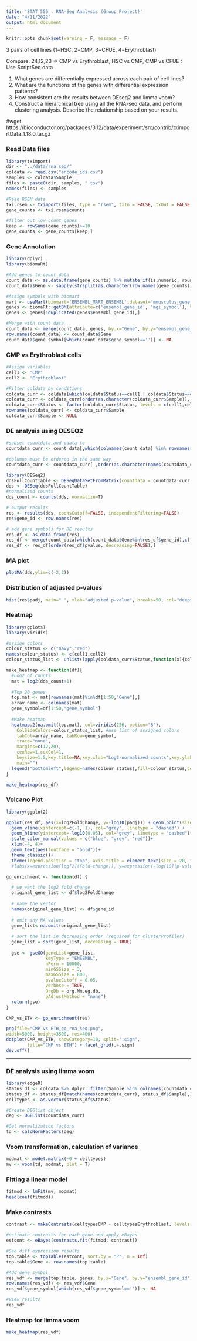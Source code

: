 ```yaml
---
title: 'STAT 555 : RNA-Seq Analysis (Group Project)'
date: "4/11/2022"
output: html_document
---
```


```r
knitr::opts_chunk$set(warning = F, message = F)
```

3 pairs of cell lines (1=HSC, 2=CMP, 3=CFUE, 4=Erythroblast)

Compare: 24,12,23 => CMP vs Erythroblast, HSC vs CMP, CMP vs CFUE : Use ScriptSeq data

1. What genes are differentially expressed across each pair of cell lines?
2. What are the functions of the genes with differential expression patterns?
3. How consistent are the results between DEseq2 and limma voom?
4. Construct a hierarchical tree using all the RNA-seq data, and perform clustering analysis. Describe the relationship based on your results.

#wget https://bioconductor.org/packages/3.12/data/experiment/src/contrib/tximportData_1.18.0.tar.gz 

### Read Data files

```r
library(tximport)
dir <- "../data/rna_seq/"
coldata <- read.csv("encode_ids.csv")
samples <- coldata$Sample
files <- paste0(dir, samples, ".tsv")
names(files) <- samples
```


```r
#Read RSEM data
txi.rsem <- tximport(files, type = "rsem", txIn = FALSE, txOut = FALSE)
gene_counts <- txi.rsem$counts

#filter out low count genes 
keep <- rowSums(gene_counts)>=10
gene_counts <- gene_counts[keep,]
```


### Gene Annotation
```r
library(dplyr)
library(biomaRt)

#Add genes to count_data
count_data <- as.data.frame(gene_counts) %>% mutate_if(is.numeric, round)
count_data$Gene <- sapply(strsplit(as.character(row.names(gene_counts)), '\\.'), '[[', 1)

#Assign symbols with biomart
mart <- useMart(biomart='ENSEMBL_MART_ENSEMBL',dataset='mmusculus_gene_ensembl')
genes <- biomaRt::getBM(attribute=c('ensembl_gene_id', 'mgi_symbol'), values=count_data$Gene, mart=mart,useCache = FALSE)
genes <- genes[!duplicated(genes$ensembl_gene_id),]

#Merge with count data
count_data <- merge(count_data, genes, by.x="Gene", by.y="ensembl_gene_id") %>% dplyr::rename("gene_symbol"="mgi_symbol")
row.names(count_data) <- count_data$Gene
count_data$gene_symbol[which(count_data$gene_symbol=='')] <- NA

```



### CMP vs Erythroblast cells

```r
#Assign variables
cell1 <- "CMP"
cell2 <- "Erythroblast"

#Filter coldata by conditions
coldata_curr <- coldata[which(coldata$Status==cell1 | coldata$Status==cell2),]
coldata_curr <- coldata_curr[order(as.character(coldata_curr$Sample)), ]
coldata_curr$Status <- factor(coldata_curr$Status, levels = c(cell1,cell2)) 
rownames(coldata_curr) <- coldata_curr$Sample
coldata_curr$Sample <- NULL
```

### DE analysis using DESEQ2

```r

#subset countdata and pdata to 
countdata_curr <- count_data[,which(colnames(count_data) %in% rownames(coldata_curr))] 

#columns must be ordered in the same way
countdata_curr <- countdata_curr[ ,order(as.character(names(countdata_curr)))] 

library(DESeq2)
ddsFullCountTable <- DESeqDataSetFromMatrix(countData = countdata_curr, colData = coldata_curr, design = ~ Status)
dds <- DESeq(ddsFullCountTable)
#normalized counts
dds_count <- counts(dds, normalize=T)
```

```r
# output results
res <- results(dds, cooksCutoff=FALSE, independentFiltering=FALSE)
res$gene_id <- row.names(res) 

# add gene symbols for DE results
res_df <- as.data.frame(res)
res_df <- merge(count_data[which(count_data$Gene%in%res_df$gene_id),c("Gene","gene_symbol")],res_df,by.x="Gene",by.y="gene_id")
res_df <- res_df[order(res_df$pvalue, decreasing=FALSE),]
```

### MA plot

```r
plotMA(dds,ylim=c(-2,2))
```

### Distribution of adjusted p-values

```r
hist(res$padj, main=" ", xlab="adjusted p-value", breaks=50, col="deepskyblue4", xaxp  = c(0, 1, 20))
```

### Heatmap

```r
library(gplots)
library(viridis)

#assign colors
colour_status <- c("navy","red")
names(colour_status) <- c(cell1,cell2) 
colour_status_list <- unlist(lapply(coldata_curr$Status,function(x){colour_status[x]}))

make_heatmap <- function(df){
  #Log2 of counts
  mat = log2(dds_count+1)
  
  #Top 20 genes
  top.mat <- mat[rownames(mat)%in%df[1:50,"Gene"],] 
  array_name <- colnames(mat)
  gene_symbol=df[1:50,"gene_symbol"]
  
  #Make heatmap
  heatmap.2(na.omit(top.mat), col=viridis(256, option="B"),
    ColSideColors=colour_status_list, #use list of assigned colors
    labCol=array_name, labRow=gene_symbol, 
    trace="none",
    margins=c(12,20), 
    cexRow=1,cexCol=1,
    keysize=1.5,key.title=NA,key.xlab="Log2-normalized counts",key.ylab="Counts",
    main="")
  legend("bottomleft",legend=names(colour_status),fill=colour_status,cex=0.8) #use list of assigned colors
}

make_heatmap(res_df)
```

### Volcano Plot

```r
library(ggplot2)

ggplot(res_df, aes(x=log2FoldChange, y=-log10(padj))) + geom_point(size=0.5) +
  geom_vline(xintercept=c(-1, 1), col="grey", linetype = "dashed") +
  geom_hline(yintercept=-log10(0.05), col="grey", linetype = "dashed")+
  scale_color_manual(values = c("blue", "grey", "red"))+
  xlim(-4, 4)+
  geom_text(aes(fontface = "bold"))+
  theme_classic()+
  theme(legend.position = "top", axis.title = element_text(size = 20, family = "Arial", color = "black"))
  #labs(x=expression(log[2](Fold~change)), y=expression(-log[10](p-value)))

```
```r
go_enrichment <- function(df) {

  # we want the log2 fold change 
  original_gene_list <- df$log2FoldChange
  
  # name the vector
  names(original_gene_list) <- df$gene_id
  
  # omit any NA values 
  gene_list<-na.omit(original_gene_list)
  
  # sort the list in decreasing order (required for clusterProfiler)
  gene_list = sort(gene_list, decreasing = TRUE)
  
  gse <- gseGO(geneList=gene_list, 
               keyType = "ENSEMBL", 
               nPerm = 10000, 
               minGSSize = 3, 
               maxGSSize = 800, 
               pvalueCutoff = 0.05, 
               verbose = TRUE, 
               OrgDb = org.Mm.eg.db, 
               pAdjustMethod = "none")
  return(gse)
}
```

```r
CMP_vs_ETH <- go_enrichment(res)

png(file="CMP vs ETH_go_rna_seq.png",
width=5000, height=3500, res=400)
dotplot(CMP_vs_ETH, showCategory=10, split=".sign",
        title="CMP vs ETH") + facet_grid(.~.sign)
dev.off()
```
_____

### DE analysis using limma voom

```r
library(edgeR)
status_df <- coldata %>% dplyr::filter(Sample %in% colnames(countdata_curr))
status_df <- status_df[match(names(countdata_curr), status_df$Sample),]
celltypes <- as.vector(status_df$Status)

#Create DEGlist object
deg <- DGEList(countdata_curr)

#Get normalization factors
td <- calcNormFactors(deg)
```

### Voom transformation, calculation of variance

```r
modmat <- model.matrix(~0 + celltypes)
mv <- voom(td, modmat, plot = T)
```

### Fitting a linear model

```r
fitmod <- lmFit(mv, modmat)
head(coef(fitmod))
```

### Make contrasts

```r
contrast <- makeContrasts(celltypesCMP - celltypesErythroblast, levels = colnames(coef(fitmod)))

#estimate contrasts for each gene and apply eBayes
estcont <- eBayes(contrasts.fit(fitmod, contrast))

#See diff expression results
top.table <- topTable(estcont, sort.by = "P", n = Inf)
top.table$Gene <- row.names(top.table)

#Add gene symbol
res_vdf <- merge(top.table, genes, by.x="Gene", by.y="ensembl_gene_id") %>% dplyr::rename("gene_symbol"="mgi_symbol")
row.names(res_vdf) <- res_vdf$Gene
res_vdf$gene_symbol[which(res_vdf$gene_symbol=='')] <- NA

#View results
res_vdf
```
### Heatmap for limma voom

```r
make_heatmap(res_vdf)
```

